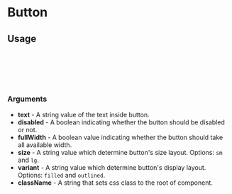 
<Meta of={Button} title="Button" />

# Button

<Canvas of={Button.Base} />

## Usage

```ts
import { Button } from 'remindee-ui-kit';

export const Example = () => {
  return <Button text="Button" />;
};
```

### Arguments

- **text** - A string value of the text inside button.
- **disabled** - A boolean indicating whether the button should be disabled or not.
- **fullWidth** - A boolean value indicating whether the button should take all available width.
- **size** - A string value which determine button's size layout. Options: `sm` and `lg`.
- **variant** - A string value which determine button's display layout. Options: `filled` and `outlined`.
- **className** - A string that sets css class to the root of component.
